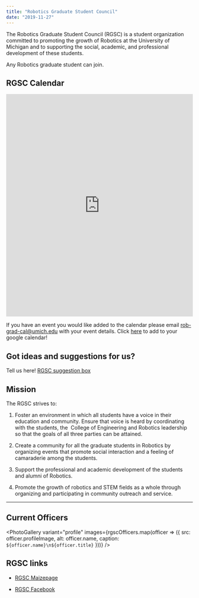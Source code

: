 ```yaml
---
title: "Robotics Graduate Student Council"
date: "2019-11-27"
---
```



The Robotics Graduate Student Council (RGSC) is a student organization committed to promoting the growth of Robotics at the University of Michigan and to supporting the social, academic, and professional development of these students.

Any Robotics graduate student can join.

## RGSC Calendar

<iframe src="https://calendar.google.com/calendar/embed?src=umich.edu_67qo58b5p9d22f7j4drsuk40dk%40group.calendar.google.com&ctz=America%2FNew_York" style="border: 0" width="100%" height="600" frameborder="0" scrolling="no"></iframe>

If you have an event you would like added to the calendar please email [rob-grad-cal@umich.edu](mailto:rob-grad-cal@umich.edu) with your event details. Click [here](https://calendar.google.com/calendar?cid=dW1pY2guZWR1XzY3cW81OGI1cDlkMjJmN2o0ZHJzdWs0MGRrQGdyb3VwLmNhbGVuZGFyLmdvb2dsZS5jb20) to add to your google calendar!

## Got ideas and suggestions for us?

Tell us here! [RGSC suggestion box](https://forms.gle/icfLyvcV1Xg3ZmMd8 "RGSC suggestion box!")

## Mission

The RGSC strives to:

1. Foster an environment in which all students have a voice in their education and community. Ensure that voice is heard by coordinating with the students, the  College of Engineering and Robotics leadership so that the goals of all three parties can be attained.

3. Create a community for all the graduate students in Robotics by organizing events that promote social interaction and a feeling of camaraderie among the students.

5. Support the professional and academic development of the students and alumni of Robotics.

7. Promote the growth of robotics and STEM fields as a whole through organizing and participating in community outreach and service.

* * *

## Current Officers

<PhotoGallery
  variant="profile"
  images={rgscOfficers.map(officer => ({
    src: officer.profileImage,
    alt: officer.name,
    caption: `${officer.name}\n${officer.title}`
  }))}
/>

## RGSC links

- [RGSC Maizepage](https://maizepages.umich.edu/organization/roboticsgsc)

- [RGSC Facebook](https://www.facebook.com/groups/377587015760522/)
